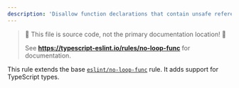 ---
description: 'Disallow function declarations that contain unsafe references inside loop statements.'
---


> 🛑 This file is source code, not the primary documentation location! 🛑
>
> See **https://typescript-eslint.io/rules/no-loop-func** for documentation.

This rule extends the base [`eslint/no-loop-func`](https://eslint.org/docs/rules/no-loop-func) rule.
It adds support for TypeScript types.
